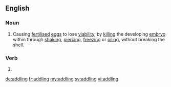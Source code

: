 ==English==

===Noun===
{{en-noun}}

# Causing [[fertilised]] [[egg]]s to lose [[viability]], by [[killing]] the developing [[embryo]] within through [[shaking]], [[piercing]], [[freezing]] or [[oiling]], without breaking the shell.

===Verb===
{{head|en|present participle}}

# {{present participle of|addle|lang=en}}

[[de:addling]]
[[fr:addling]]
[[my:addling]]
[[sv:addling]]
[[vi:addling]]